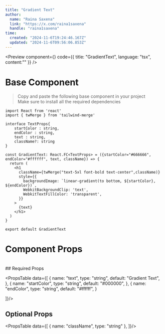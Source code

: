```yaml
---
title: "Gradient Text"
author: 
  name: "Raina Saxena"
  link: "https://x.com/raina1saxena"
  handle: "raina1saxena"
time:
  created: "2024-11-6T19:24:46.167Z"
  updated: "2024-11-6T09:56:06.853Z"
---
```



<Preview 
  component={<GradientTextPreview />}
  code={{
  title: "GradientText",
  language: "tsx",
  content:""
}}
/>


# Base Component

> Copy and paste the following base component in your project\
> Make sure to install all the required dependencies

```tsx showLineNumbers=true title="GradientText.tsx"
import React from 'react'
import { twMerge } from 'tailwind-merge'

interface TextProps{
    startColor : string,
    endColor : string,
    text : string,
    className?: string
}

const GradientText: React.FC<TextProps> = ({startColor="#666666", endColor="#ffffff", text, className}) => {
  return (
    <h1
      className={twMerge("text-5xl font-bold text-center",className)}
      style={{
        backgroundImage: `linear-gradient(to bottom, ${startColor}, ${endColor})`,
        WebkitBackgroundClip: 'text',
        WebkitTextFillColor: 'transparent',
      }}
    >
      {text}
    </h1>
  )
}

export default GradientText
```

# Component Props
<br />
## Required Props

<PropsTable data={[
  {
    name: "text",
    type: "string",
    default: "Gradient Text",
  },
  {
    name: "startColor",
    type: "string",
    default: "#000000",
  },
  {
    name: "endColor",
    type: "string",
    default: "#ffffff",
  }

]}/>

## Optional Props

<PropsTable data={[
  {
    name: "className",
    type: "string"
  },
]}/>